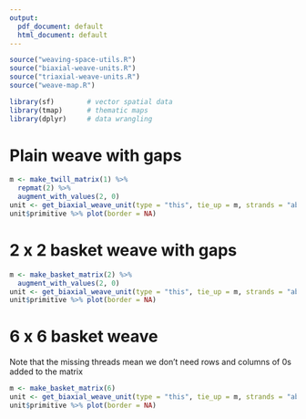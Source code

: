```yaml
---
output:
  pdf_document: default
  html_document: default
---
```

```r
source("weaving-space-utils.R")
source("biaxial-weave-units.R")
source("triaxial-weave-units.R")
source("weave-map.R")

library(sf)        # vector spatial data
library(tmap)      # thematic maps
library(dplyr)     # data wrangling
```

# Plain weave with gaps

```r
m <- make_twill_matrix(1) %>%
  repmat(2) %>%
  augment_with_values(2, 0)
unit <- get_biaxial_weave_unit(type = "this", tie_up = m, strands = "abcd--|efgh--")
unit$primitive %>% plot(border = NA)
```

# 2 x 2 basket weave with gaps

```r
m <- make_basket_matrix(2) %>% 
  augment_with_values(2, 0)
unit <- get_biaxial_weave_unit(type = "this", tie_up = m, strands = "abcd--|efgh--")
unit$primitive %>% plot(border = NA)
```

# 6 x 6 basket weave
Note that the missing threads mean we don't need rows and columns of 0s added to the matrix

```r
m <- make_basket_matrix(6)
unit <- get_biaxial_weave_unit(type = "this", tie_up = m, strands = "abcd--|efgh--")
unit$primitive %>% plot(border = NA)
```
